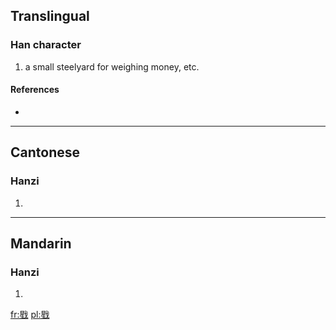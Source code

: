 ==Translingual==

===Han character===
{{Han char|rn=62|rad=戈|as=09|sn=13|four=6315<sub>0</sub>|canj=日一戈 (AMI)}}

# a small steelyard for weighing money, etc.

====References====
* {{Han ref|kx=0413.241|dkj=11630|dj=0756.210|hdz=21408.190|uh=6225|ud=25125|bh=DD75|bd=56693}}

----

==Cantonese==

===Hanzi===
{{yue-hanzi|jyut=|y=dang2, dang6}}

# {{defn|Cantonese|sort=戈09}}

----

==Mandarin==

===Hanzi===
{{cmn-hanzi|pin=[[děng]] ([[deng3]])|wg=teng<sup>3</sup>}}

# {{defn|Mandarin|sort=戈09}}

[[fr:戥]]
[[pl:戥]]